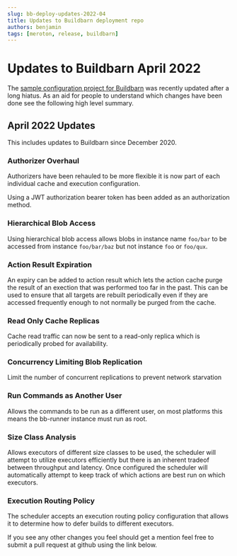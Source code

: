 ```yaml
---
slug: bb-deploy-updates-2022-04
title: Updates to Buildbarn deployment repo
authors: benjamin
tags: [meroton, release, buildbarn]
---
```


# Updates to Buildbarn April 2022

The [sample configuration project for Buildbarn](https://github.com/buildbarn/bb-deployments) was recently updated after a long hiatus. As an aid for people to understand which changes have been done see the following high level summary.

## April 2022 Updates

This includes updates to Buildbarn since December 2020.

### Authorizer Overhaul

Authorizers have been rehauled to be more flexible it is now part of each individual cache and execution configuration.

Using a JWT authorization bearer token has been added as an authorization method.

### Hierarchical Blob Access

Using hierarchical blob access allows blobs in instance name `foo/bar` to be accessed from instance `foo/bar/baz` but not instance `foo` or `foo/qux`.

### Action Result Expiration

An expiry can be added to action result which lets the action cache purge the result of an exection that was performed too far in the past. This can be used to ensure that all targets are rebuilt periodically even if they are accessed frequently enough to not normally be purged from the cache.

### Read Only Cache Replicas

Cache read traffic can now be sent to a read-only replica which is periodically probed for availability.

### Concurrency Limiting Blob Replication

Limit the number of concurrent replications to prevent network starvation

### Run Commands as Another User

Allows the commands to be run as a different user, on most platforms this means the bb-runner instance must run as root.

### Size Class Analysis

Allows executors of different size classes to be used, the scheduler will attempt to utilize executors efficiently but there is an inherent tradeof between throughput and latency. Once configured the scheduler will automatically attempt to keep track of which actions are best run on which executors.

### Execution Routing Policy

The scheduler accepts an execution routing policy configuration that allows it to determine how to defer builds to different executors.

If you see any other changes you feel should get a mention feel free to submit a pull request at github using the link below.
